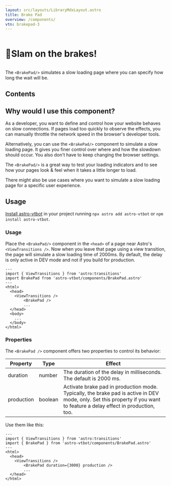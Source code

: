 ```yaml
---
layout: src/layouts/LibraryMdxLayout.astro
title: Brake Pad
overview: /components/
vtn: brakepad-3
---
```


<h1 style="display: inline-block; view-transition-name: brakepad-1"><span style="display:inline-block; view-transition-name:brakepad-2">🦥</span>Slam on the brakes!</h1>

The `<BrakePad/>` simulates a slow loading page where you can specify how long the wait will be.


## Contents

## Why would I use this component?

As a developer, you want to define and control how your website behaves on slow connections. If pages load too quickly to observe the effects, you can manually throttle the network speed in the browser's developer tools.

Alternatively, you can use the `<BrakePad/>` component to simulate a slow loading page. It gives you finer control over where and how the slowdown should occur. You also don't have to keep changing the browser settings.

The `<BrakePad/>` is a great way to test your loading indicators and to see how your pages look & feel when it takes a little longer to load.

There might also be use cases where you want to simulate a slow loading page for a specific user experience.

## Usage

[Install astro-vtbot](../Installation/) in your project running `npx astro add astro-vtbot` or `npm install astro-vtbot`.

### Usage

Place the `<BrakePad/>` component in the `<head>` of a page near Astro's `<ViewTransitions />`. Now when you leave that page using a view transition, the page will simulate a slow loading time of 2000ms. By default, the delay is only active in DEV mode and not if you build for production.

```astro title="YourDevelopmentPage.astro" {8}
---
import { ViewTransitions } from 'astro:transitions'
import BrakePad from 'astro-vtbot/components/BrakePad.astro'
---
<html>
  <head>
    <ViewTransitions />
		<BrakePad />
		...
  </head>
  <body>
    ...
  </body>
</html>
```

### Properties

The `<BrakePad />` component offers two properties to control its behavior:

|   Property | Type | Effect |
|------------|------|--------|
| duration | number | The duration of the delay in milliseconds. The default is 2000 ms.|
| production | boolean | Activate brake pad in production mode. Typically, the brake pad is active in DEV mode, only. Set this property if you want to feature a delay effect in production, too.|

Use them like this:

```astro title="YourDevelopmentPage.astro" {8}
---
import { ViewTransitions } from 'astro:transitions'
import { BrakePad } from 'astro-vtbot/components/BrakePad.astro'
---
<html>
  <head>
    <ViewTransitions />
		<BrakePad duration={3000} production />
		...
  </head>
</html>
```


